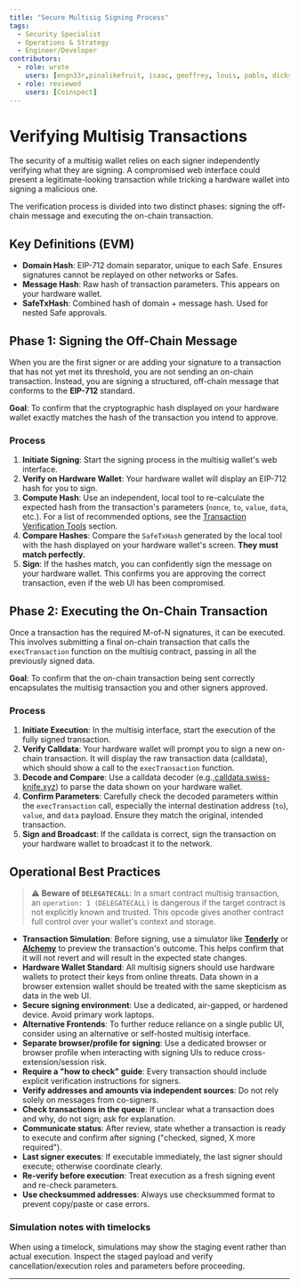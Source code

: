 ```yaml
---
title: "Secure Multisig Signing Process"
tags:
  - Security Specialist
  - Operations & Strategy
  - Engineer/Developer
contributors:
  - role: wrote
    users: [engn33r,pinalikefruit, isaac, geoffrey, louis, pablo, dickson]
  - role: reviewed
    users: [Coinspect]
---
```



<TagProvider>
<TagFilter />

# Verifying Multisig Transactions

<TagList tags={frontmatter.tags} />
<AttributionList contributors={frontmatter.contributors} />

The security of a multisig wallet relies on each signer independently verifying what they are signing. A compromised web
interface could present a legitimate-looking transaction while tricking a hardware wallet into signing a malicious one.

The verification process is divided into two distinct phases: signing the off-chain message and executing the on-chain transaction.

## Key Definitions (EVM)

- **Domain Hash**: EIP-712 domain separator, unique to each Safe. Ensures signatures cannot be replayed on other networks or Safes.
- **Message Hash**: Raw hash of transaction parameters. This appears on your hardware wallet.
- **SafeTxHash**: Combined hash of domain + message hash. Used for nested Safe approvals.

## Phase 1: Signing the Off-Chain Message

When you are the first signer or are adding your signature to a transaction that has not yet met its threshold, you are
not sending an on-chain transaction. Instead, you are signing a structured, off-chain message that conforms to the
**EIP-712** standard.

**Goal**: To confirm that the cryptographic hash displayed on your hardware wallet exactly matches the hash of the
transaction you intend to approve.

### Process

1. **Initiate Signing**: Start the signing process in the multisig wallet's web interface.
2. **Verify on Hardware Wallet**: Your hardware wallet will display an EIP-712 hash for you to sign.
3. **Compute Hash**: Use an independent, local tool to re-calculate the expected hash from the transaction's parameters
(`nonce`, `to`, `value`, `data`, etc.). For a list of recommended options, see the [Transaction Verification
Tools](/wallet-security/tools-&-resources) section.
4. **Compare Hashes**: Compare the `SafeTxHash` generated by the local tool with the hash displayed on your hardware
wallet's screen. **They must match perfectly.**
5. **Sign**: If the hashes match, you can confidently sign the message on your hardware wallet. This confirms you are
approving the correct transaction, even if the web UI has been compromised.

## Phase 2: Executing the On-Chain Transaction

Once a transaction has the required M-of-N signatures, it can be executed. This involves submitting a final on-chain
transaction that calls the `execTransaction` function on the multisig contract, passing in all the previously signed
data.

**Goal**: To confirm that the on-chain transaction being sent correctly encapsulates the multisig transaction you and
other signers approved.

### Process

1. **Initiate Execution**: In the multisig interface, start the execution of the fully signed transaction.
2. **Verify Calldata**: Your hardware wallet will prompt you to sign a new on-chain transaction. It will display the raw
transaction data (calldata), which should show a call to the `execTransaction` function.
3. **Decode and Compare**: Use a calldata decoder
(e.g.,[calldata.swiss-knife.xyz](https://calldata.swiss-knife.xyz/decoder)) to parse the data shown on your hardware
wallet.
4. **Confirm Parameters**: Carefully check the decoded parameters within the `execTransaction` call, especially the
internal destination address (`to`), `value`, and `data` payload. Ensure they match the original, intended transaction.
5. **Sign and Broadcast**: If the calldata is correct, sign the transaction on your hardware wallet to broadcast it to
the network.

## Operational Best Practices

> ⚠️ **Beware of `DELEGATECALL`**: In a smart contract multisig transaction, an `operation: 1 (DELEGATECALL)` is
> dangerous if the target contract is not explicitly known and trusted. This opcode gives another contract full control
> over your wallet's context and storage.

- **Transaction Simulation**: Before signing, use a simulator like **[Tenderly](https://tenderly.co/)** or **[Alchemy](https://www.alchemy.com/docs/reference/simulation)** to preview the transaction's outcome. This helps confirm that it will not revert and will result in the expected state changes.
- **Hardware Wallet Standard**: All multisig signers should use hardware wallets to protect their keys from online threats. Data shown in a browser extension wallet should be treated with the same skepticism as data in the web UI.
- **Secure signing environment**: Use a dedicated, air-gapped, or hardened device. Avoid primary work laptops.
- **Alternative Frontends**: To further reduce reliance on a single public UI, consider using an alternative or self-hosted multisig interface.
- **Separate browser/profile for signing**: Use a dedicated browser or browser profile when interacting with signing UIs to reduce cross-extension/session risk.
- **Require a "how to check" guide**: Every transaction should include explicit verification instructions for signers.
- **Verify addresses and amounts via independent sources**: Do not rely solely on messages from co-signers.
- **Check transactions in the queue**: If unclear what a transaction does and why, do not sign; ask for explanation.
- **Communicate status**: After review, state whether a transaction is ready to execute and confirm after signing ("checked, signed, X more required").
- **Last signer executes**: If executable immediately, the last signer should execute; otherwise coordinate clearly.
- **Re-verify before execution**: Treat execution as a fresh signing event and re-check parameters.
- **Use checksummed addresses**: Always use checksummed format to prevent copy/paste or case errors.

### Simulation notes with timelocks

When using a timelock, simulations may show the staging event rather than actual execution. Inspect the staged payload and verify cancellation/execution roles and parameters before proceeding.

---

</TagProvider>
<ContributeFooter />
